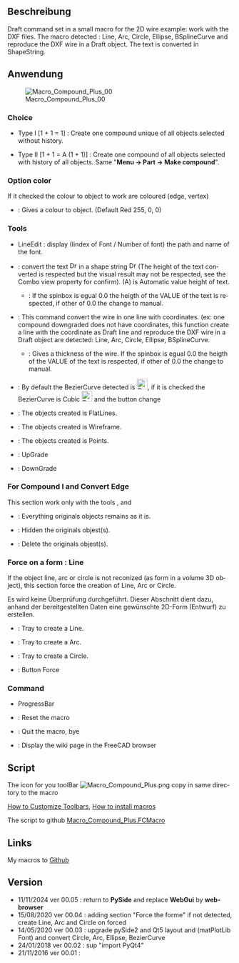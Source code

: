 <languages/>
{{Macro/de
|Name=/de
|Description=Draft Befehlssatz in einem kleinen Makro für das 2D-Linienzug-Beispiel: Funktioniert mit DXF-Dateien. DAs Makro erkennt: Linien, Bögen, Kreise, Ellipsen, BSplineKurven und reproduziert die DXF-Linienzüge als Draft-Objekte. Der Text wird in ShapeString umgewandelt.
|Author=Mario52
|Version=00.05
|Date=2024-11-11
|FCVersion= 0.21.2 und neuer
|Download=[https://wiki.freecad.org/images/f/fd/Macro_Compound_Plus.png Werkzeugleisten-Symbol]
}}

<span id="Description"></span>
==Beschreibung==

<div lang="en" dir="ltr" class="mw-content-ltr">
Draft command set in a small macro for the 2D wire example: work with the DXF files. The macro detected : Line, Arc, Circle, Ellipse, BSplineCurve and reproduce the DXF wire in a Draft object. The text is converted in ShapeString.
</div>


<div lang="en" dir="ltr" class="mw-content-ltr">
{{Codeextralink|https://gist.githubusercontent.com/mario52a/7be361a8c489deec918f664fdcfc4394/raw/2d12268123cbd38a3fba10fff1c7f35837cd3325/Macro_Compound_Plus.FCMacro}}
</div>

<span id="Usage"></span>
==Anwendung==

[[File:Macro Compound Plus 00.png|Macro_Compound_Plus_00]]

<div lang="en" dir="ltr" class="mw-content-ltr">
===Choice===
*{{Button|[[Image:Part_Compound.svg|16px]] Compound I}} Type I [1 + 1 = 1] : Create one compound unique of all objects selected without history.
*{{Button|[[Image:Part_Compound.svg|16px]] Compound II}} Type II [1 + 1 = A (1 + 1)] : Create one compound of all objects selected with history of all objects. Same "'''Menu → Part → Make compound'''".
</div>

<div lang="en" dir="ltr" class="mw-content-ltr">
==={{CheckBox}} Option color===
If it {{CheckBox}} checked the colour to object to work are coloured (edge, vertex) 
*{{Button|{{ColoredText|#ff0000|[[Image:Workbench_Image.svg|16px]] Color}} }} : Gives a colour to object. (Default Red 255, 0, 0)
</div>

<div lang="en" dir="ltr" class="mw-content-ltr">
===Tools===
* LineEdit : display (Iindex of Font / Number of font) the path and name of the font.
*{{Button|[[File:Draft_Text.svg|16px]] Convert Text (A)}} : convert the text  [[File:Draft_Text.svg|16px]] in a shape string [[File:Draft_ShapeString.svg|16px]] (The height of the text converted is respected but the visual result may not be respected, see the Combo view property for confirm). (A) is Automatic value height of text.
**{{SpinBox|0,00 Auto}} : If the spinbox is egual 0.0 the heigth of the VALUE of the text is respected, if other of 0.0 the {{Button|[[File:Draft_Text.svg|16px]] Convert Text (A)}} change to {{Button|[[File:Draft_Text.svg|16px]] Convert Text (M)}} manual.
</div>

<div lang="en" dir="ltr" class="mw-content-ltr">
*{{Button|[[File:Draft_Line.svg|16px]] Convert Wire (A)}} : This command convert the wire in one line with coordinates. (ex: one compound downgraded does not have coordinates, this function create a line with the coordinate as Draft line and reproduce the DXF wire in a Draft object are detected: Line, Arc, Circle, Ellipse, BSplineCurve. 
**{{SpinBox|0,00 Auto}} : Gives a thickness of the wire. If the spinbox is egual 0.0 the heigth of the VALUE of the text is respected, if other of 0.0 the {{Button|[[Image:Draft_Line.svg|16px]] Convert Wire (A)}} change to {{Button|Convert Wire (M)}} manual.
*{{CheckBox|[[Image:Draft_BezCurve.svg|16px]] BezierCurve}} : By default the BezierCurve detected is [[Image:Draft_BezCurve.svg|24px]], if it is checked the BezierCurve is Cubic [[Image:Draft_CubicBezCurve.svg|24px]] and the button change {{CheckBox|TRUE|[[Image:Draft_CubicBezCurve.svg|16px]] Cubic BezierCurve}}
</div>

<div lang="en" dir="ltr" class="mw-content-ltr">
*{{RadioButton|TRUE|[[Image:Std_DrawStyleFlatLines.svg|16px]] FlatLines}} : The objects created is FlatLines.
*{{RadioButton|[[Image:Std_DrawStyleWireFrame.svg|16px]] Wireframe}} : The objects created is Wireframe.
*{{RadioButton|[[Image:Std_DrawStylePoints.svg|16px]] Points}} : The objects created is Points.
*{{Button|[[File:Draft_Upgrade.svg|16px]] UpGrade}} : UpGrade 
*{{Button|[[File:Draft_Downgrade.svg|16px]] DownGrade}} : DownGrade
</div>

<div lang="en" dir="ltr" class="mw-content-ltr">
===For Compound I and Convert Edge===
This section work only with the tools {{Button|[[Image:Part_Compound.svg|16px]] Compound I}},  {{Button|[[File:Draft_Text.svg|16px]] Convert Text (A)}} and {{Button|[[File:Draft_Line.svg|16px]] Convert Wire (A)}}
*{{RadioButton|TRUE|None}} : Everything originals objects remains as it is.
*{{RadioButton|Hidden original objest(s)}} : Hidden the originals objest(s).
*{{RadioButton|Delete original objest(s)}} : Delete the originals objest(s).
</div>

<div lang="en" dir="ltr" class="mw-content-ltr">
===Force on a form : Line===
If the object line, arc or circle is not reconized (as form in a volume 3D object), this section force the creation of Line, Arc or Circle.
</div>

Es wird keine Überprüfung durchgeführt. Dieser Abschnitt dient dazu, anhand der bereitgestellten Daten eine gewünschte 2D-Form (Entwurf) zu erstellen.

<div lang="en" dir="ltr" class="mw-content-ltr">
*{{RadioButton|TRUE|[[Image:Draft_Line.svg|16px]] Lines}} : Tray to create a Line.
*{{RadioButton|[[Image:Draft_Arc.svg|16px]] Arc}} : Tray to create a Arc.
*{{RadioButton|[[Image:Draft_Circle.svg|16px]] Circle}} : Tray to create a Circle.
*{{Button|[[Image:Draft_Line.svg|16px]] Force on : Line}} : Button Force
</div>

<div lang="en" dir="ltr" class="mw-content-ltr">
===Command===
*ProgressBar
*{{Button|Reset}} : Reset the macro
*{{Button|Quit}} : Quit the macro, bye
*{{Button|Help}} : Display the wiki page in the FreeCAD browser
</div>

<div lang="en" dir="ltr" class="mw-content-ltr">
==Script==
The icon for you toolBar [[File:Macro Compound Plus.png]] copy in same directory to the macro
</div>  

<div lang="en" dir="ltr" class="mw-content-ltr">
[[Customize_Toolbars|How to Customize Toolbars]],  [[How_to_install_macros|How to install macros]]
</div>

<div lang="en" dir="ltr" class="mw-content-ltr">
The script to github [https://gist.github.com/mario52a/7be361a8c489deec918f664fdcfc4394 Macro_Compound_Plus.FCMacro]
</div>

<div lang="en" dir="ltr" class="mw-content-ltr">
==Links==
My macros to [https://gist.github.com/mario52a Github]
</div>
<div lang="en" dir="ltr" class="mw-content-ltr">
==Version==
*11/11/2024 ver 00.05  : return to '''PySide''' and replace '''WebGui''' by '''webbrowser'''
*15/08/2020 ver 00.04  : adding section "Force the forme" if not detected, create Line, Arc and Circle on forced
*14/05/2020 ver 00.03 : upgrade pySide2 and Qt5 layout and (matPlotLib Font) and convert Circle, Arc, Ellipse, BezierCurve
*24/01/2018 ver 00.02 : sup "import PyQt4"
*21/11/2016 ver 00.01 :
</div>